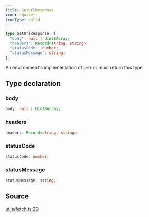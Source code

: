 ```yaml
---
title: GetUrlResponse
icon: square-t
iconType: solid
---
```


```ts
type GetUrlResponse: {
  "body": null | Uint8Array;
  "headers": Record<string, string>;
  "statusCode": number;
  "statusMessage": string;
};
```

An environment's implementation of `getUrl` must return this type.

## Type declaration

### body

```ts
body: null | Uint8Array;
```

### headers

```ts
headers: Record<string, string>;
```

### statusCode

```ts
statusCode: number;
```

### statusMessage

```ts
statusMessage: string;
```

## Source

[utils/fetch.ts:29](https://github.com/dominant-strategies/quais.js/blob/c5f991423178493ef964731be9238d952f3e77dd/src/utils/fetch.ts#L29)
